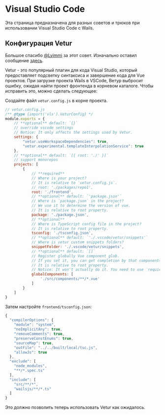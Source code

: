 
# Visual Studio Code

Эта страница предназначена для разных советов и трюков при использовании Visual Studio Code с Wails.

## Конфигурация Vetur

Большое спасибо [@Lyimmi](https://github.com/Lyimmi) за этот совет. Изначально оставил сообщение [здесь](https://github.com/wailsapp/zappie/issues/1791#issuecomment-1228158349).

Vetur - это популярный плагин для кода Visual Studio, который предоставляет подсветку синтаксиса и завершение кода для Vue проектов. При загрузке проекта Wails в VSCode, Ветур выбросит ошибку, ожидая найти проект фронтенда в корневом каталоге. Чтобы исправить это, можно сделать следующее:

Создайте файл `vetur.config.js` в корне проекта.

```javascript
// vetur.config.js
/** @type {import('vls').VeturConfig} */
module.exports = {
    // **optional** default: `{}`
    // override vscode settings
    // Notice: It only affects the settings used by Vetur.
    settings: {
        "vetur.useWorkspaceDependencies": true,
        "vetur.experimental.templateInterpolationService": true
    },
    // **optional** default: `[{ root: './' }]`
    // support monorepos
    projects: [
        {
            // **required**
            // Where is your project?
            // It is relative to `vetur.config.js`.
            // root: './packages/repo1',
            root: './frontend',
            // **optional** default: `'package.json'`
            // Where is `package.json` in the project?
            // We use it to determine the version of vue.
            // It is relative to root property.
            package: './package.json',
            // **optional**
            // Where is TypeScript config file in the project?
            // It is relative to root property.
            tsconfig: './tsconfig.json',
            // **optional** default: `'./.vscode/vetur/snippets'`
            // Where is vetur custom snippets folders?
            snippetFolder: './.vscode/vetur/snippets',
            // **optional** default: `[]`
            // Register globally Vue component glob.
            // If you set it, you can get completion by that components.
            // It is relative to root property.
            // Notice: It won't actually do it. You need to use `require.context` or `Vue.component`
            globalComponents: [
                './src/components/**/*.vue'
            ]
        }
    ]
}
```

Затем настройте `frontend/tsconfig.json`:

```javascript
{
  "compilerOptions": {
    "module": "system",
    "noImplicitAny": true,
    "removeComments": true,
    "preserveConstEnums": true,
    "sourceMap": true,
    "outFile": "../../built/local/tsc.js",
    "allowJs": true
  },
  "exclude": [
    "node_modules",
    "**/*.spec.ts"
  ],
  "include": [
    "src/**/*",
    "wailsjs/**/*.ts"
  ]
}
```
Это должно позволить теперь использовать Vetur как ожидалось.
